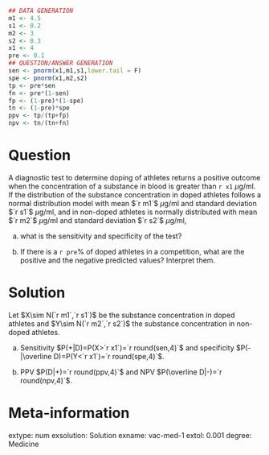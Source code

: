 
```r
## DATA GENERATION
m1 <- 4.5
s1 <- 0.2
m2 <- 3
s2 <- 0.3
x1 <- 4
pre <- 0.1
## QUESTION/ANSWER GENERATION
sen <- pnorm(x1,m1,s1,lower.tail = F)
spe <- pnorm(x1,m2,s2)
tp <- pre*sen
fn <- pre*(1-sen)
fp <- (1-pre)*(1-spe)
tn <- (1-pre)*spe
ppv <- tp/(tp+fp)
npv <- tn/(tn+fn)
```

Question
========
A diagnostic test to determine doping of athletes returns a positive outcome when the concentration of a substance in blood is greater than `r x1` $\mu$g/ml.
If the distribution of the substance concentration in doped athletes follows a normal distribution model with mean $`r m1`$ $\mu$g/ml and standard deviation $`r s1`$ $\mu$g/ml, and in non-doped athletes is normally distributed with mean $`r m2`$ $\mu$g/ml and standard deviation $`r s2`$ $\mu$g/ml,

a. what is the sensitivity and specificity of the test?

a. If there is a `r pre`% of doped athletes in a competition, what are the positive and the negative predicted values? Interpret them.

Solution
========
Let $X\sim N(`r m1`,`r s1`)$ be the substance concentration in doped athletes and $Y\sim N(`r m2`,`r s2`)$ the substance concentration in non-doped athletes. 

a. Sensitivity $P(+|D)=P(X>`r x1`)=`r round(sen,4)`$ and specificity $P(-|\overline D)=P(Y<`r x1`)=`r round(spe,4)`$.

a. PPV $P(D|+)=`r round(ppv,4)`$ and NPV $P(\overline D|-)=`r round(npv,4)`$.

Meta-information 
================
extype: num
exsolution: Solution
exname: vac-med-1
extol: 0.001
degree: Medicine
 
